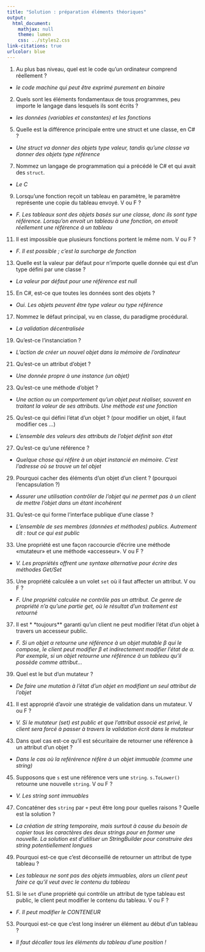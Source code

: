 ```yaml
---
title: "Solution : préparation éléments théoriques"
output:
  html_document:
    mathjax: null
    theme: lumen
    css: ../styles2.css
link-citations: true
urlcolor: blue
---
```

1. Au plus bas niveau, quel est le code qu'un ordinateur comprend réellement ?

*  _le code machine qui peut être exprimé purement en binaire_

2. Quels sont les éléments fondamentaux de tous programmes, peu importe le langage dans lesquels ils sont écrits ?

* _les données (variables et constantes) et les fonctions_

5. Quelle est la différence principale entre une struct et une classe, en C\# ?

* _Une struct va donner des objets type valeur, tandis qu'une classe va donner des objets type référence_

7. Nommez un langage de programmation qui a précédé le C\# et qui avait des `struct`.

* _Le C_

9. Lorsqu'une fonction reçoit un tableau en paramètre, le paramètre représente une copie du tableau envoyé. V ou F ?

* _F. Les tableaux sont des objets basés sur une classe, donc ils sont type référence. Lorsqu'on envoit un tableau à une fonction, on envoit réellement une référence á un tableau_

11. Il est impossible que plusieurs fonctions portent le même nom. V ou F ?

* _F. Il est possible ; c'est la surcharge de fonction_

13. Quelle est la valeur par défaut pour n'importe quelle donnée qui est d'un type défini par une classe ?

* _La valeur par défaut pour une référence est null_

15. En C\#, est-ce que toutes les données sont des objets ?

* _Oui. Les objets peuvent être type valeur ou type référence_

17. Nommez le défaut principal, vu en classe, du paradigme procédural.

* _La validation décentralisée_

19. Qu'est-ce l'instanciation ?

* _L'action de créer un nouvel objet dans la mémoire de l'ordinateur_

21. Qu'est-ce un attribut d'objet ?

* _Une donnée propre à une instance (un objet)_

23. Qu'est-ce une méthode d'objet ?

* _Une action ou un comportement qu'un objet peut réaliser, souvent en traitant la valeur de ses attributs. Une méthode est une fonction_

25. Qu'est-ce qui défini l'état d'un objet ? (pour modifier un objet, il faut modifier ces ...)

* _L'ensemble des valeurs des attributs de l'objet définit son état_

27. Qu'est-ce qu'une référence ?

* _Quelque chose qui réfère à un objet instancié en mémoire. C'est l'adresse où se trouve un tel objet_

29. Pourquoi cacher des éléments d'un objet d'un client ? (pourquoi l'encapsulation ?)

* _Assurer une utilisation contrôler de l'objet qui ne permet pas à un client de mettre l'objet dans un étant incohérent_

31. Qu'est-ce qui forme l'interface publique d'une classe ?

* _L'ensemble de ses membres (données et méthodes) publics. Autrement dit : tout ce qui est public_

33. Une propriété est une façon raccourcie d'écrire une méthode «mutateur» et une méthode «accesseur». V ou F ?

* _V. Les propriétés offrent une syntaxe alternative pour écrire des méthodes Get/Set_

35. Une propriété calculée a un volet `set` où il faut affecter un attribut. V ou F ?

* _F. Une propriété calculée ne contrôle pas un attribut. Ce genre de propriété n'a qu'une partie get, où le résultat d'un traitement est retourné_

37. Il est * *toujours** garanti qu'un client ne peut modifier l'état d'un objet à travers un accesseur public.

* _F. Si un objet α retourne une référence à un objet mutable β qui le compose, le client peut modifier β et indirectement modifier l'état de α. Par exemple, si un objet retourne une référence à un tableau qu'il possède comme attribut..._

39. Quel est le but d'un mutateur ?

* _De faire une mutation à l'état d'un objet en modifiant un seul attribut de l'objet_

41. Il est approprié d'avoir une stratégie de validation dans un mutateur. V ou F ?

* _V. Si le mutateur (set) est public et que l'attribut associé est privé, le client sera forcé à passer à travers la validation écrit dans le mutateur_

43. Dans quel cas est-ce qu'il est sécuritaire de retourner une référence à un attribut d'un objet ?

* _Dans le cas où la reférérence réfère à un objet immuable (comme une string)_

45. Supposons que `s` est une référence vers une `string`. `s.ToLower()` retourne une nouvelle `string`. V ou F ?

* _V. Les string sont immuables_

47. Concaténer des `string` par `+` peut être long pour quelles raisons ? Quelle est la solution ?

* _La création de string temporaire, mais surtout à cause du besoin de copier tous les caractères des deux strings pour en former une nouvelle. La solution est d'utiliser un StringBuilder pour construire des string potentiellement longues_

49. Pourquoi est-ce que c'est déconseillé de retourner un attribut de type tableau ?

* _Les tableaux ne sont pas des objets immuables, alors un client peut faire ce qu'il veut avec le contenu du tableau_

51. Si le `set` d'une propriété qui contrôle un attribut de type tableau est public, le client peut modifier le contenu du tableau. V ou F ?

* _F. Il peut modifier le CONTENEUR_

53. Pourquoi est-ce que c'est long insérer un élément au début d'un tableau ?

* _Il faut décaller tous les éléments du tableau d'une position !_
